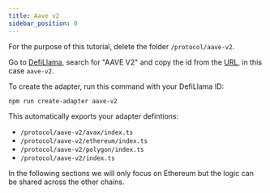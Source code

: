 ```yaml
---
title: Aave v2
sidebar_position: 0
---
```



For the purpose of this tutorial, delete the folder `/protocol/aave-v2`.

Go to [DefiLlama](https://defillama.com), search for "AAVE V2" and copy the id from the [URL](https://defillama.com/protocol/aave-v2), in this case `aave-v2`.

To create the adapter, run this command with your DefiLlama ID:

```bash
npm run create-adapter aave-v2
```

This automatically exports your adapter defintions:

- `/protocol/aave-v2/avax/index.ts`
- `/protocol/aave-v2/ethereum/index.ts`
- `/protocol/aave-v2/polygon/index.ts`
- `/protocol/aave-v2/index.ts`

In the following sections we will only focus on Ethereum but the logic can be shared across the other chains.
